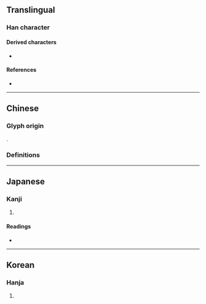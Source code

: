 {{also|廝}}
{{character info}}
==Translingual==

===Han character===
{{Han char|rn=27|rad=厂|as=12|sn=14|four=71221|canj=MTCL|ids=⿸厂斯}}

====Derived characters====
* {{l|mul|[[𨮭]]}}

====References====
* {{Han ref|kx=0163.010|dkj=03026|dj=0371.010|hdz=10077.130|uh=53AE|ud=21422}}

----

==Chinese==

===Glyph origin===
{{Han compound|厂|斯|ls=psc|c1=s|c2=p}}.

===Definitions===
{{zh-see|廝}}

----

==Japanese==

===Kanji===
{{ja-kanji|grade=|rs=厂12}}

# {{rfdef|ja|sort=厂12}}

====Readings====
* {{ja-readings|on=[[し]] (shi)|kun=[[こもの]] (komono)}}

----

==Korean==

===Hanja===
{{ko-hanja|hangeul=시|rv=si|mr=si}}

# {{rfdef|ko|sort=厂12}}